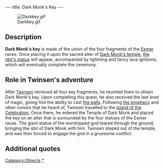 ---
title: Dark Monk's Key
---

[[Image:Darkkey.gif|right]]

{{Quote|
Quote=Once the four fragments are reunited, you will have the key to Dark Monk's temple. According to the prophecy, it will allow you to make the statue come out of the volcano's crater, and to open the doors of the temple built in it.|
Character=Official description}}

==Description==
'''Dark Monk's key''' is made of the union of the four fragments of the [[Esmer]] races. Once placing it upon the sacred alter of [[Dark Monk's temple]], [[Dark Monk's statue|the idol's statue]] will appear, accompanied by lightning and fancy lava ignitions, which will eventually complete the ceremony.

==Role in Twinsen's adventure==
After [[Twinsen]] retrieved all four key fragments, he reunited them to obtain Dark Monk's key. Upon completing this quest, he also received the last level of magic, giving him the ability to cast [[Magic ball|fire balls]]. Following [[Dark Monk's prophecy|the prophecy]] and other rumors that he heard of, Twinsen travelled to the [[Island of the Celebration]]. Once there, he entered the Temple of Dark Monk and placed the key on an alter that is surrounded by the four statues of the Esmer races. The giant statue of the worshipped god teared through the ground, bringing the idol of Dark Monk with him. Twinsen steped out of the temple, and was then forced to engage the god in a gruesome conflict.

==Additional quotes==
{{Quote|
Quote=You now own the key to Dark Monk's temple. Plus you just reached your last level of magic: Fire Ball.|
Character=When Twinsen has completed the key}}
{{Quote|
Qutoe=Once, long ago, our god, Dark Monk, condemned us, the people of Zeelich, to live forever on our planet which he then turned into hell to make it seem more of a real condemnation. Each of the four races received a fragment of a key. These must be reunited during a great ceremony. And when our people have atoned for their sins, Dark Monk will rid us of the curse and give Zeelich back its original appearance. Today, he's returned and we all await the next and lat ceremony. Twinsen, do not dare interfere with the religious practice of our people.|
Character=[[Dark Monk's priest]]}}
{{Quote|
Quote=You must get the four key fragments, which are protected by the Esmer races. With these fragments the statue of Dark Monk will emerge from the crater!!|
Character=[[Sendell]]}}

[[Category:Objects]]
[[Category:Dark Monk's key|*]]
